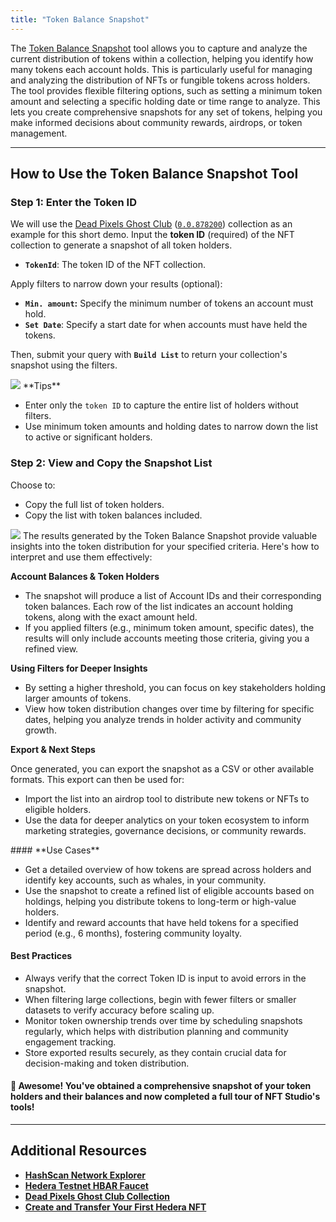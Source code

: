 ---
title: "Token Balance Snapshot"
---


The [Token Balance Snapshot](https://nft-studio.hashgraph.com/snapshot-tool/) tool allows you to capture and analyze the current distribution of tokens within a collection, helping you identify how many tokens each account holds. This is particularly useful for managing and analyzing the distribution of NFTs or fungible tokens across holders. The tool provides flexible filtering options, such as setting a minimum token amount and selecting a specific holding date or time range to analyze. This lets you create comprehensive snapshots for any set of tokens, helping you make informed decisions about community rewards, airdrops, or token management.

<Columns cols={2}>
  <Card
    title="Token Balance Snapshot Web App"
    href="https://nft-studio.hashgraph.com/snapshot-tool/"
    arrow
    img="/images/open-source-solutions/nft-studio/token-balance-snapshot/token-balance-snapshot-4.png"
  >
    
  </Card>
  <Card
    title="Token Balance Snapshot Code Repo"
    href="https://github.com/hedera-dev/token-balance-snapshot"
    arrow
    img="/images/open-source-solutions/nft-studio/token-balance-snapshot/token-balance-snapshot-3.png"
  >
    
  </Card>
</Columns>

***

## How to Use the Token Balance Snapshot Tool

<Card
  title="https://youtu.be/Y8NwKwny0Kc?si=47TFlRsNu0Jg6hPx"
  href="https://youtu.be/Y8NwKwny0Kc?si=47TFlRsNu0Jg6hPx"
  arrow
/>
  
### Step 1: Enter the Token ID

We will use the [Dead Pixels Ghost Club](https://www.deadpixels.club/) ([`0.0.878200`](https://hashscan.io/mainnet/token/0.0.878200)) collection as an example for this short demo. Input the **token ID** (required) of the NFT collection to generate a snapshot of all token holders.

* **`TokenId`**: The token ID of the NFT collection.

Apply filters to narrow down your results (optional):

* **`Min. amount`:** Specify the minimum number of tokens an account must hold.
* **`Set Date`**: Specify a start date for when accounts must have held the tokens.

Then, submit your query with **`Build List`** to return your collection's snapshot using the filters.

<Frame>
  <img src="/images/open-source-solutions/nft-studio/token-balance-snapshot/token-balance-snapshot-1.png" />
</Frame>

<Info>
**Tips**

* Enter only the `token ID` to capture the entire list of holders without filters.
* Use minimum token amounts and holding dates to narrow down the list to active or significant holders.
</Info>

### Step 2: View and Copy the Snapshot List

Choose to:

* Copy the full list of token holders.
* Copy the list with token balances included.

<Frame>
  <img src="/images/open-source-solutions/nft-studio/token-balance-snapshot/token-balance-snapshot-2.png" />
</Frame>

<Accordion title="Understanding the Snapshot Results">
The results generated by the Token Balance Snapshot provide valuable insights into the token distribution for your specified criteria. Here's how to interpret and use them effectively:

**Account Balances & Token Holders**

* The snapshot will produce a list of Account IDs and their corresponding token balances. Each row of the list indicates an account holding tokens, along with the exact amount held.
* If you applied filters (e.g., minimum token amount, specific dates), the results will only include accounts meeting those criteria, giving you a refined view.

**Using Filters for Deeper Insights**

* By setting a higher threshold, you can focus on key stakeholders holding larger amounts of tokens.
* View how token distribution changes over time by filtering for specific dates, helping you analyze trends in holder activity and community growth.

**Export & Next Steps**

Once generated, you can export the snapshot as a CSV or other available formats. This export can then be used for:

* Import the list into an airdrop tool to distribute new tokens or NFTs to eligible holders.
* Use the data for deeper analytics on your token ecosystem to inform marketing strategies, governance decisions, or community rewards.
</Accordion>

<Accordion title="Use Cases &#x26; Best Practices ">
#### **Use Cases**

* Get a detailed overview of how tokens are spread across holders and identify key accounts, such as whales, in your community.
* Use the snapshot to create a refined list of eligible accounts based on holdings, helping you distribute tokens to long-term or high-value holders.
* Identify and reward accounts that have held tokens for a specified period (e.g., 6 months), fostering community loyalty.

#### **Best Practices**

* Always verify that the correct Token ID is input to avoid errors in the snapshot.
* When filtering large collections, begin with fewer filters or smaller datasets to verify accuracy before scaling up.
* Monitor token ownership trends over time by scheduling snapshots regularly, which helps with distribution planning and community engagement tracking.
* Store exported results securely, as they contain crucial data for decision-making and token distribution.
</Accordion>

#### 🎉 Awesome! You've obtained a comprehensive snapshot of your token holders and their balances and now completed a full tour of NFT Studio's tools!

***

## Additional Resources

* [**HashScan Network Explorer**](https://hashscan.io/)
* [**Hedera Testnet HBAR Faucet**](https://portal.hedera.com/)
* [**Dead Pixels Ghost Club Collection**](https://www.deadpixels.club/)
* [**Create and Transfer Your First Hedera NFT**](/hedera/tutorials/token/create-and-transfer-your-first-nft)
